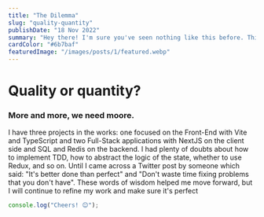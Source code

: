 ```yaml
---
title: "The Dilemma"
slug: "quality-quantity"
publishDate: "18 Nov 2022"
summary: "Hey there! I'm sure you've seen nothing like this before. This is my space and I'm taking full advantage of it. This is the real power of the online world and I'm going to show you what I can do with it. Buckle up, it's going to be a wild ride! Nah.. im kidding"
cardColor: "#6b7baf"
featuredImage: "/images/posts/1/featured.webp"
---
```


# Quality or quantity?

### More and more, we need moore.

I have three projects in the works: one focused on the Front-End with Vite and TypeScript and two Full-Stack applications with NextJS on the client side and SQL and Redis on the backend. I had plenty of doubts about how to implement TDD, how to abstract the logic of the state, whether to use Redux, and so on. Until I came across a Twitter post by someone which said: "It's better done than perfect" and "Don't waste time fixing problems that you don't have". These words of wisdom helped me move forward, but I will continue to refine my work and make sure it's perfect

```js
console.log("Cheers! 😊");
```
